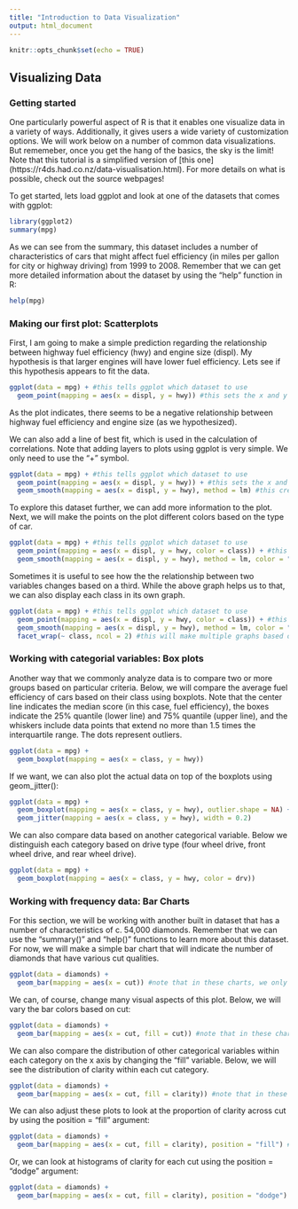 ```yaml
---
title: "Introduction to Data Visualization"
output: html_document
---
```


```r
knitr::opts_chunk$set(echo = TRUE)
```

## Visualizing Data
### Getting started
One particularly powerful aspect of R is that it enables one visualize data in a variety of ways. Additionally, it gives users a wide variety of customization options. We will work below on a number of common data visualizations. But rememeber, once you get the hang of the basics, the sky is the limit! Note that this tutorial is a simplified version of [this one] (https://r4ds.had.co.nz/data-visualisation.html). For more details on what is possible, check out the source webpages!

To get started, lets load ggplot and look at one of the datasets that comes with ggplot:

```r
library(ggplot2)
summary(mpg)
```

As we can see from the summary, this dataset includes a number of characteristics of cars that might affect fuel efficiency (in miles per gallon for city or highway driving) from 1999 to 2008. Remember that we can get more detailed information about the dataset by using the "help" function in R:

```r
help(mpg)
```

### Making our first plot: Scatterplots
First, I am going to make a simple prediction regarding the relationship between highway fuel efficiency (hwy) and engine size (displ). My hypothesis is that larger engines will have lower fuel efficiency. Lets see if this hypothesis appears to fit the data.

```r
ggplot(data = mpg) + #this tells ggplot which dataset to use
  geom_point(mapping = aes(x = displ, y = hwy)) #this sets the x and y axis and plots each data point
```

As the plot indicates, there seems to be a negative relationship between highway fuel efficiency and engine size (as we hypothesized).

We can also add a line of best fit, which is used in the calculation of correlations. Note that adding layers to plots using ggplot is very simple. We only need to use the "+" symbol.

```r
ggplot(data = mpg) + #this tells ggplot which dataset to use
  geom_point(mapping = aes(x = displ, y = hwy)) + #this sets the x and y axis and plots each data point
  geom_smooth(mapping = aes(x = displ, y = hwy), method = lm) #this creates the line of best fit
```

To explore this dataset further, we can add more information to the plot. Next, we will make the points on the plot different colors based on the type of car.

```r
ggplot(data = mpg) + #this tells ggplot which dataset to use
  geom_point(mapping = aes(x = displ, y = hwy, color = class)) + #this sets the x and y axis and plots each data point, "color" is used here to differ the color of the dots based on the class of car (suv, etc.)
  geom_smooth(mapping = aes(x = displ, y = hwy), method = lm, color = "black") #here, we set the color of the line explicitly to black
```

Sometimes it is useful to see how the the relationship between two variables changes based on a third. While the above graph helps us to that, we can also display each class in its own graph.

```r
ggplot(data = mpg) + #this tells ggplot which dataset to use
  geom_point(mapping = aes(x = displ, y = hwy, color = class)) + #this sets the x and y axis and plots each data point, "color" is used here to differ the color of the dots based on the class of car (suv, etc.)
  geom_smooth(mapping = aes(x = displ, y = hwy), method = lm, color = "black") + #here, we set the color of the line explicitly to black
  facet_wrap(~ class, ncol = 2) #this will make multiple graphs based on class. Note that ncol (number of columns) and nrow (number of rows) can be set explicitly (but don't have to be)
```

### Working with categorial variables: Box plots

Another way that we commonly analyze data is to compare two or more groups based on particular criteria. Below, we will compare the average fuel efficiency of cars based on their class using boxplots. Note that the center line indicates the median score (in this case, fuel efficiency), the boxes indicate the 25% quantile (lower line) and 75% quantile (upper line), and the whiskers include data points that extend no more than 1.5 times the interquartile range. The dots represent outliers.

```r
ggplot(data = mpg) + 
  geom_boxplot(mapping = aes(x = class, y = hwy))
```

If we want, we can also plot the actual data on top of the boxplots using geom_jitter():

```r
ggplot(data = mpg) + 
  geom_boxplot(mapping = aes(x = class, y = hwy), outlier.shape = NA) +
  geom_jitter(mapping = aes(x = class, y = hwy), width = 0.2)
```

We can also compare data based on another categorical variable. Below we distinguish each category based on drive type (four wheel drive, front wheel drive, and rear wheel drive).

```r
ggplot(data = mpg) + 
  geom_boxplot(mapping = aes(x = class, y = hwy, color = drv))
```

### Working with frequency data: Bar Charts

For this section, we will be working with another built in dataset that has a number of characteristics of c. 54,000 diamonds. Remember that we can use the "summary()" and "help()" functions to learn more about this dataset. For now, we will make a simple bar chart that will indicate the number of diamonds that have various cut qualities.

```r
ggplot(data = diamonds) + 
  geom_bar(mapping = aes(x = cut)) #note that in these charts, we only need to declare an x variable
```

We can, of course, change many visual aspects of this plot. Below, we will vary the bar colors based on cut:

```r
ggplot(data = diamonds) + 
  geom_bar(mapping = aes(x = cut, fill = cut)) #note that in these charts, we only need to declare an x variable
```

We can also compare the distribution of other categorical variables within each category on the x axis by changing the "fill" variable. Below, we will see the distribution of clarity within each cut category.

```r
ggplot(data = diamonds) + 
  geom_bar(mapping = aes(x = cut, fill = clarity)) #note that in these charts, we only need to declare an x variable
```

We can also adjust these plots to look at the proportion of clarity across cut by using the position = "fill" argument:

```r
ggplot(data = diamonds) + 
  geom_bar(mapping = aes(x = cut, fill = clarity), position = "fill") #note that in these charts, we only need to declare an x variable
```

Or, we can look at histograms of clarity for each cut using the position = "dodge" argument:

```r
ggplot(data = diamonds) + 
  geom_bar(mapping = aes(x = cut, fill = clarity), position = "dodge") #note that in these charts, we only need to declare an x variable
```

